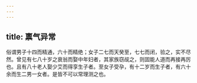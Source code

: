 ```yaml
---
---
---
```

title: 禀气异常
---



俗谓男子十四而精通，六十而精绝；女子二七而天癸至，七七而闭，验之，实不尽然。曾见有七八十岁之衰翁而娶中年妇者，其家族窃觇之，则固能人道而再接再厉也。且有八十老人娶少艾而得孪生子者。至女子受孕，有十二岁而生子者，有六十余而生二男一女者。是皆不可以常理测之也。